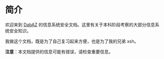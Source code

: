 # 简介

欢迎来到 [DabAZ](https://dabaz.me) 的信息系统安全文档。这里有关于本科阶段考察的大部分信息系统安全知识。

我做这个文档，既是为了自己复习起来方便，也是为了我的兄弟 xsh。

**注意**：本文档提供的信息可能有错误，请检查重要信息。
